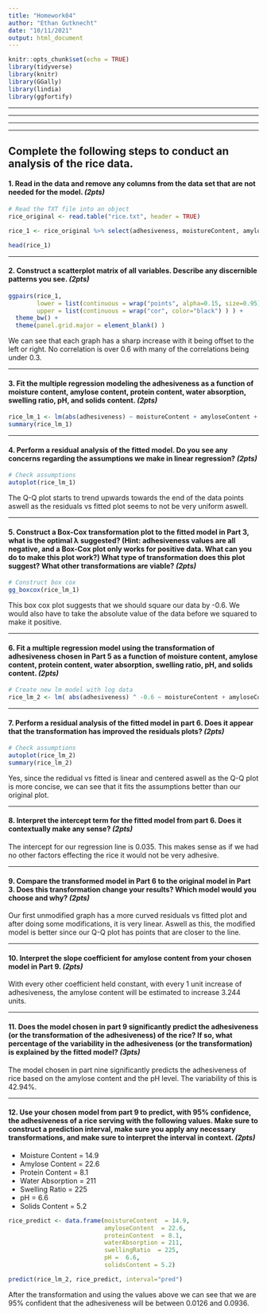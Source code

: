 ---
title: "Homework04"
author: "Ethan Gutknecht"
date: "10/11/2021"
output: html_document
---

```{r, message=FALSE, warning=FALSE}
knitr::opts_chunk$set(echo = TRUE)
library(tidyverse)
library(knitr)
library(GGally)
library(lindia)
library(ggfortify)
```


-------

-------

-------

-------

## Complete the following steps to conduct an analysis of the rice data.


#### 1. Read in the data and remove any columns from the data set that are not needed for the model. *(2pts)*
```{r}
# Read the TXT file into an object
rice_original <- read.table("rice.txt", header = TRUE)

rice_1 <- rice_original %>% select(adhesiveness, moistureContent, amyloseContent, proteinContent, waterAbsorption, swellingRatio, pH, solidsContent)

head(rice_1)
```

-------

#### 2. Construct a scatterplot matrix of all variables. Describe any discernible patterns you see. *(2pts)*
```{r}
ggpairs(rice_1,
        lower = list(continuous = wrap("points", alpha=0.15, size=0.95)),
        upper = list(continuous = wrap("cor", color="black") ) ) +
  theme_bw() +
  theme(panel.grid.major = element_blank() )
```
We can see that each graph has a sharp increase with it being offset to the left or right. No correlation is over 0.6 with many of the correlations being under 0.3. 

-------

#### 3. Fit the multiple regression modeling the adhesiveness as a function of moisture content, amylose content, protein content, water absorption, swelling ratio, pH, and solids content. *(2pts)*
```{r}
rice_lm_1 <- lm(abs(adhesiveness) ~ moistureContent + amyloseContent + proteinContent + waterAbsorption + swellingRatio + pH + solidsContent, data=rice_1)
summary(rice_lm_1)
```

-------

#### 4. Perform a residual analysis of the fitted model. Do you see any concerns regarding the assumptions we make in linear regression? *(2pts)*
```{r}
# Check assumptions
autoplot(rice_lm_1)
```
The Q-Q plot starts to trend upwards towards the end of the data points aswell as the residuals vs fitted plot seems to not be very uniform aswell.

-------

#### 5. Construct a Box-Cox transformation plot to the fitted model in Part 3, what is the optimal λ suggested? (Hint: adhesiveness values are all negative, and a Box-Cox plot only works for positive data. What can you do to make this plot work?) What type of transformation does this plot suggest? What other transformations are viable? *(2pts)*
```{r}
# Construct box cox
gg_boxcox(rice_lm_1)
```
This box cox plot suggests that we should square our data by -0.6. We would also have to take the absolute value of the data before we squared to make it positive.

-------

#### 6. Fit a multiple regression model using the transformation of adhesiveness chosen in Part 5 as a function of moisture content, amylose content, protein content, water absorption, swelling ratio, pH, and solids content. *(2pts)*
```{r}
# Create new lm model with log data
rice_lm_2 <- lm( abs(adhesiveness) ^ -0.6 ~ moistureContent + amyloseContent + proteinContent + waterAbsorption + swellingRatio + pH + solidsContent, data=rice_1)
```

-------

#### 7. Perform a residual analysis of the fitted model in part 6. Does it appear that the transformation has improved the residuals plots? *(2pts)*
```{r}
# Check assumptions
autoplot(rice_lm_2)
summary(rice_lm_2)
```
Yes, since the redidual vs fitted is linear and centered aswell as the Q-Q plot is more concise, we can see that it fits the assumptions better than our original plot.

-------

#### 8. Interpret the intercept term for the fitted model from part 6.  Does it contextually make any sense? *(2pts)*

The intercept for our regression line is 0.035. This makes sense as if we had no other factors effecting the rice it would not be very adhesive.


-------

#### 9. Compare the transformed model in Part 6 to the original model in Part 3. Does this transformation change your results? Which model would you choose and why? *(2pts)*

Our first unmodified graph has a more curved residuals vs fitted plot and after doing some modifications, it is very linear. Aswell as this, the modified model is better since our Q-Q plot has points that are closer to the line.


-------

#### 10. Interpret the slope coefficient for amylose content from your chosen model in Part 9. *(2pts)*

With every other coefficient held constant, with every 1 unit increase of adhesiveness, the amylose content will be estimated to increase 3.244 units.

-------

#### 11. Does the model chosen in part 9 significantly predict the adhesiveness (or the transformation of the adhesiveness) of the rice?  If so, what percentage of the variability in the adhesiveness (or the transformation) is explained by the fitted model? *(3pts)*
The model chosen in part nine significantly predicts the adhesiveness of rice based on the amylose content and the pH level. The variability of this is 42.94%.


-------

#### 12. Use your chosen model from part 9 to predict, with 95% confidence, the adhesiveness of a rice serving with the following values. Make sure to construct a prediction interval, make sure you apply any necessary transformations, and make sure to interpret the interval in context.  *(2pts)*
* Moisture Content = 14.9
* Amylose Content = 22.6
* Protein Content = 8.1
* Water Absorption = 211
* Swelling Ratio = 225
* pH = 6.6
* Solids Content = 5.2

```{r}
rice_predict <- data.frame(moistureContent  = 14.9,
                           amyloseContent  = 22.6,
                           proteinContent  = 8.1,
                           waterAbsorption = 211,
                           swellingRatio  = 225,
                           pH =  6.6,
                           solidsContent = 5.2)

predict(rice_lm_2, rice_predict, interval="pred")
```

After the transformation and using the values above we can see that we are 95% confident that the adhesiveness will be between 0.0126 and 0.0936.

